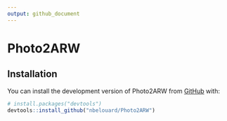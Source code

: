 ```yaml
---
output: github_document
---
```


# Photo2ARW

## Installation

You can install the development version of Photo2ARW from [GitHub](https://github.com/) with:

``` r
# install.packages("devtools")
devtools::install_github("nbelouard/Photo2ARW")
```
